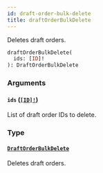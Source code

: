 ```yaml
---
id: draft-order-bulk-delete
title: draftOrderBulkDelete
---
```


Deletes draft orders.

```graphql
draftOrderBulkDelete(
  ids: [ID]!
): DraftOrderBulkDelete

```

### Arguments

#### `ids` ([`[ID]!`](/developer/api-reference/scalars/id.mdx))

List of draft order IDs to delete.

### Type

#### [`DraftOrderBulkDelete`](/developer/api-reference/objects/draft-order-bulk-delete.mdx)

Deletes draft orders.
